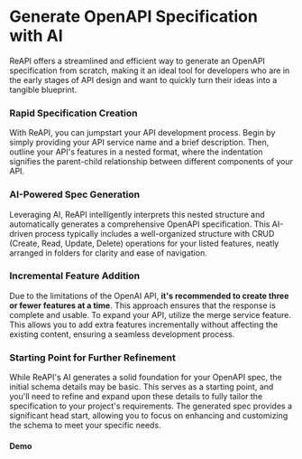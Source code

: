 
# Generate OpenAPI Specification with AI

ReAPI offers a streamlined and efficient way to generate an OpenAPI specification from scratch, making it an ideal tool for developers who are in the early stages of API design and want to quickly turn their ideas into a tangible blueprint.

### Rapid Specification Creation

With ReAPI, you can jumpstart your API development process. Begin by simply providing your API service name and a brief description. Then, outline your API's features in a nested format, where the indentation signifies the parent-child relationship between different components of your API.

### AI-Powered Spec Generation

Leveraging AI, ReAPI intelligently interprets this nested structure and automatically generates a comprehensive OpenAPI specification. This AI-driven process typically includes a well-organized structure with CRUD (Create, Read, Update, Delete) operations for your listed features, neatly arranged in folders for clarity and ease of navigation.

### Incremental Feature Addition

Due to the limitations of the OpenAI API, **it's recommended to create three or fewer features at a time**. This approach ensures that the response is complete and usable. To expand your API, utilize the merge service feature. This allows you to add extra features incrementally without affecting the existing content, ensuring a seamless development process.

### Starting Point for Further Refinement

While ReAPI's AI generates a solid foundation for your OpenAPI spec, the initial schema details may be basic. This serves as a starting point, and you'll need to refine and expand upon these details to fully tailor the specification to your project's requirements. The generated spec provides a significant head start, allowing you to focus on enhancing and customizing the schema to meet your specific needs.

#### Demo

<Youtube id="qq6ygd-avJY" />
